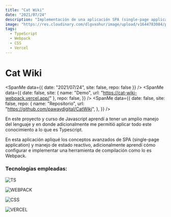 ```yaml
---
title: "Cat Wiki"
date: "2021/07/24"
description: "Implementación de una aplicación SPA (single-page application), manejo de estado reactivo con TS vanilla."
image: "https://res.cloudinary.com/dlgvxohur/image/upload/v1644783084/proyectos/CatWiki/c3rp7p8ggnpzuavzg3kf.jpg"
tags:
  - TypeScript
  - Webpack
  - CSS
  - Vercel
---
```


# Cat Wiki

<section className="flex items-center">

<SpanMe data={{ date: "2021/07/24", site: false, repo: false }} />
<SpanMe
  data={{
    date: false,
    site: { name: "Demo", url: "https://cat-wiki-webpack.vercel.app/" },
    repo: false,
  }}
/>
<SpanMe
  data={{
    date: false,
    site: false,
    repo: {
      name: "Repositorio",
      url: "https://github.com/pawaydigital/CatWiki",
    },
  }}
/>

</section>

En este proyecto y curso de Javascript aprendí a tener un amplio manejo del lenguaje y en donde adicionalmente me permitió aplicar todo este conocimiento a lo que es Typescript.

En esta aplicación apliqué los conceptos avanzados de SPA (single-page application) y manejo de estado reactivo, adicionalmente aprendí cómo configurar e implementar una herramienta de compilación como lo es Webpack.

### Tecnologías empleadas:

<section className="flex gap-2">

![TS](https://img.shields.io/badge/-TYPESCRIPT-3178C6?&logo=TypeScript&logoColor=ffffff)

![WEBPACK](https://img.shields.io/badge/-WEBPACK-8DD6F9?&logo=Webpack&logoColor=ffffff)

![CSS](https://img.shields.io/badge/-CSS-1572B6?&logo=css3&logoColor=ffffff)

![VERCEL](https://img.shields.io/badge/-VERCEL-000000?&logo=Vercel&logoColor=ffffff)

</section>

<br />

<ImageMe
  src="https://res.cloudinary.com/dlgvxohur/image/upload/v1627482227/proyectos/CatWiki/g1alexander-foto-1.webp"
  alt="portada-cat-wiki"
/>
